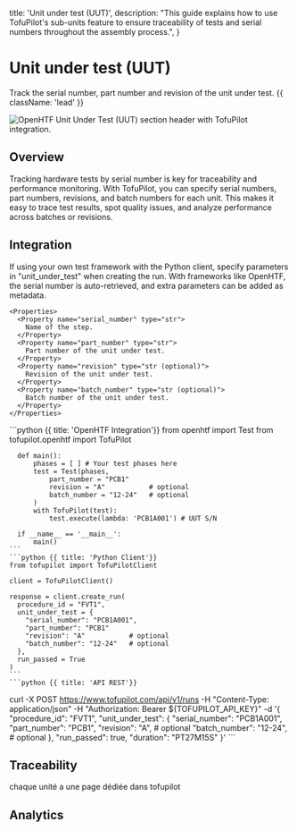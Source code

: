   title: 'Unit under test (UUT)',
  description:
    "This guide explains how to use TofuPilot's sub-units feature to ensure traceability of tests and serial numbers throughout the assembly process.",
}

# Unit under test (UUT)

Track the serial number, part number and revision of the unit under test. {{ className: 'lead' }}

<Image
  src="/uut-header.png"
  alt="OpenHTF Unit Under Test (UUT) section header with TofuPilot integration."
/>

## Overview

Tracking hardware tests by serial number is key for traceability and performance monitoring. With TofuPilot, you can specify serial numbers, part numbers, revisions, and batch numbers for each unit. This makes it easy to trace test results, spot quality issues, and analyze performance across batches or revisions.

## Integration

<Row>
  <Col>
  If using your own test framework with the Python client, specify parameters in "unit_under_test" when creating the run. With frameworks like OpenHTF, the serial number is auto-retrieved, and extra parameters can be added as metadata.

    <Properties>
      <Property name="serial_number" type="str">
        Name of the step.
      </Property>
      <Property name="part_number" type="str">
        Part number of the unit under test.
      </Property>
      <Property name="revision" type="str (optional)">
        Revision of the unit under test.
      </Property>
      <Property name="batch_number" type="str (optional)">
        Batch number of the unit under test.
      </Property>
    </Properties>

  </Col>

  <Col>
    <CodeGroup>
    ```python {{ title: 'OpenHTF Integration'}}
      from openhtf import Test
      from tofupilot.openhtf import TofuPilot

      def main():
          phases = [ ] # Your test phases here
          test = Test(phases,
              part_number = "PCB1"
              revision = "A"           # optional
              batch_number = "12-24"   # optional
          )
          with TofuPilot(test):
              test.execute(lambda: 'PCB1A001') # UUT S/N

      if __name__ == '__main__':
          main()
    ```
    ```python {{ title: 'Python Client'}}
    from tofupilot import TofuPilotClient

    client = TofuPilotClient()

    response = client.create_run(
      procedure_id = "FVT1",
      unit_under_test = {
        "serial_number": "PCB1A001",
        "part_number": "PCB1"
        "revision": "A"           # optional
        "batch_number": "12-24"   # optional
      },
      run_passed = True
    )
    ```
    ```python {{ title: 'API REST'}}
   curl -X POST https://www.tofupilot.com/api/v1/runs -H "Content-Type: 
   application/json" -H "Authorization: Bearer ${TOFUPILOT_API_KEY}" -d '{
      "procedure_id": "FVT1",
      "unit_under_test": {
        "serial_number": "PCB1A001",
        "part_number": "PCB1",
        "revision": "A",           # optional
        "batch_number": "12-24",   # optional
      },
      "run_passed": true,
      "duration": "PT27M15S"
}'
    ```
    </CodeGroup>

  </Col> 
</Row>

## Traceability

chaque unité a une page dédiée dans tofupilot

## Analytics
